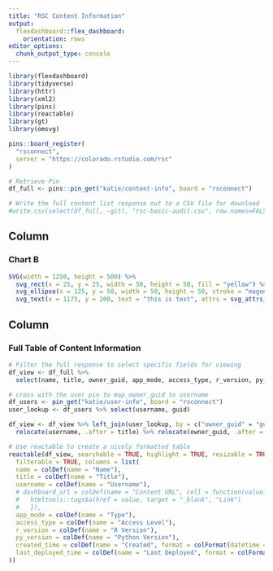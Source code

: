 ```yaml
---
title: "RSC Content Information"
output: 
  flexdashboard::flex_dashboard:
    orientation: rows
editor_options: 
  chunk_output_type: console
---
```


```r
library(flexdashboard)
library(tidyverse)
library(httr)
library(xml2)
library(pins)
library(reactable)
library(gt)
library(omsvg)
```

```r
pins::board_register(
  "rsconnect",
  server = "https://colorado.rstudio.com/rsc"
)

# Retrieve Pin
df_full <- pins::pin_get("katie/content-info", board = "rsconnect")
```


```r

# Write the full content list response out to a CSV file for download
#write.csv(select(df_full, -git), "rsc-basic-audit.csv", row.names=FALSE)
```


Column
-----------------------------------------------------------------------

### Chart B

```r

SVG(width = 1250, height = 500) %>%
  svg_rect(x = 25, y = 25, width = 50, height = 50, fill = "yellow") %>%
  svg_ellipse(x = 125, y = 50, width = 50, height = 50, stroke = "magenta") %>%
  svg_text(x = 1175, y = 200, text = "this is text", attrs = svg_attrs_pres(font_family = "Helvetica"))
```

Column {data-width=650}
-----------------------------------------------------------------------

### Full Table of Content Information

```r
# Filter the full response to select specific fields for viewing
df_view <- df_full %>%
  select(name, title, owner_guid, app_mode, access_type, r_version, py_version, created_time, last_deployed_time)

# cross with the user pin to map owner_guid to username
df_users <- pin_get("katie/user-info", board = "rsconnect")
user_lookup <- df_users %>% select(username, guid)

df_view <- df_view %>% left_join(user_lookup, by = c("owner_guid" = "guid")) %>%
  relocate(username, .after = title) %>% relocate(owner_guid, .after = last_deployed_time)

# Use reactable to create a nicely formatted table
reactable(df_view, searchable = TRUE, highlight = TRUE, resizable = TRUE,
  filterable = TRUE, columns = list(
  name = colDef(name = "Name"),
  title = colDef(name = "Title"),
  username = colDef(name = "Username"),
  # dashboard_url = colDef(name = "Content URL", cell = function(value) {
  #   htmltools::tags$a(href = value, target = "_blank", "Link")
  #   }),
  app_mode = colDef(name = "Type"),
  access_type = colDef(name = "Access Level"),
  r_version = colDef(name = "R Version"),
  py_version = colDef(name = "Python Version"),
  created_time = colDef(name = "Created", format = colFormat(datetime = TRUE)),
  last_deployed_time = colDef(name = "Last Deployed", format = colFormat(datetime = TRUE))
))
```


